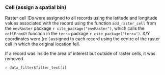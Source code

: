 ### Cell (assign a spatial bin)

Raster cell IDs were assigned to all records using the latitude and longitude values associated with the record using the function `add_raster_cell` from the `envRaster` package `r cite_package("envRaster")`, which calls the `cellFromXY` function in the `terra` package `r cite_package("terra")`. X/Y coordinates were (re-)assigned to each record using the centre of the raster cell in which the original location fell.

If a record was inside the area of interest but outside of raster cells, it was removed.

`r data_filter$filter_text[i]`

<br>
